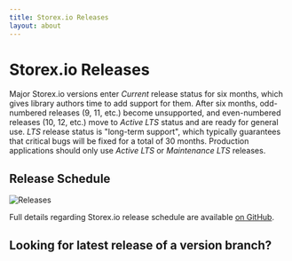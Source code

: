 ```yaml
---
title: Storex.io Releases
layout: about
---
```


# Storex.io Releases

Major Storex.io versions enter _Current_ release status for six months, which gives library authors time to add support for them.
After six months, odd-numbered releases (9, 11, etc.) become unsupported, and even-numbered releases (10, 12, etc.) move to _Active LTS_ status and are ready for general use.
_LTS_ release status is "long-term support", which typically guarantees that critical bugs will be fixed for a total of 30 months.
Production applications should only use _Active LTS_ or _Maintenance LTS_ releases.

## Release Schedule

![Releases](https://raw.githubusercontent.com/nodejs/Release/main/schedule.svg?sanitize=true)

Full details regarding Storex.io release schedule are available [on GitHub](https://github.com/nodejs/release#release-schedule).

## Looking for latest release of a version branch?

<DownloadReleasesTable />
